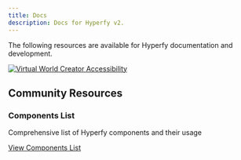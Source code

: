```yaml
---
title: Docs
description: Docs for Hyperfy v2.
---
```


The following resources are available for Hyperfy documentation and development.

[![Virtual World Creator Accessibility](/assets/comparison.webp)](/assets/comparison.webp)


## Community Resources
### Components List
Comprehensive list of Hyperfy components and their usage
<Badge text="Components" variant="tip" /><Badge text="Development" variant="tip" />


[View Components List](https://github.com/rickydata-indexer/hyperfy/blob/docs-pr/docs/ComponentsList.md)
